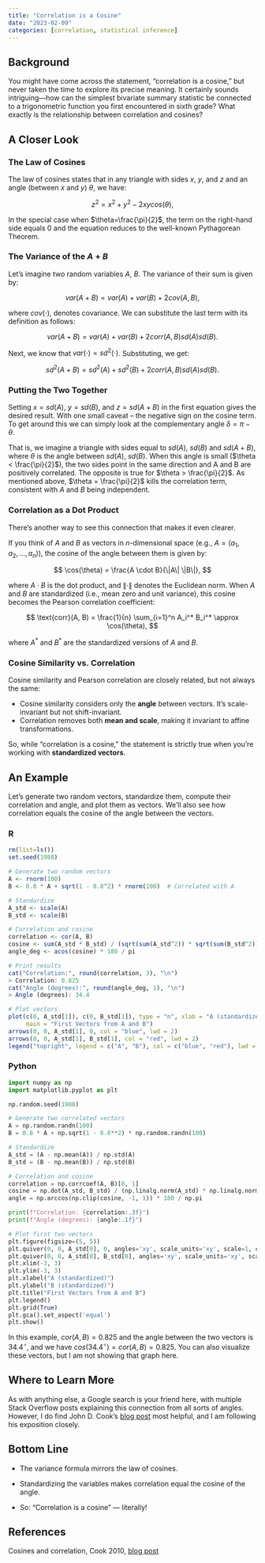 ```yaml
---
title: "Correlation is a Cosine"
date: "2023-02-09"
categories: [correlation, statistical inference]
---
```


## Background

You might have come across the statement, “correlation is a cosine,” but never taken the time to explore its precise meaning. It certainly sounds intriguing—how can the simplest bivariate summary statistic be connected to a trigonometric function you first encountered in sixth grade? What exactly is the relationship between correlation and cosines?

## A Closer Look

### The Law of Cosines

The law of cosines states that in any triangle with sides $x$, $y$, and $z$ and an angle (between $x$ and $y$) $\theta$, we have:

$$ z^2 = x^2 + y^2 - 2 x y cos(\theta), $$

In the special case when $\theta=\frac{\pi}{2}$, the term on the right-hand side equals $0$ and the equation reduces to the well-known Pythagorean Theorem.

### The Variance of the $A+B$

Let’s imagine two random variables $A$, $B$. The variance of their sum is given by:

$$ var(A+B) = var(A)+var(B)+2 cov(A,B), $$

where $cov(\cdot)$, denotes covariance. We can substitute the last term with its definition as follows:

$$ var(A+B) = var(A)+var(B)+2 corr(A,B) sd(A) sd(B). $$

Next, we know that $var(\cdot)=sd^2(\cdot)$. Substituting, we get:

$$ sd^2(A+B) = sd^2 (A)+ sd^2 (B)+2 corr(A,B) sd(A) sd(B).$$

### Putting the Two Together

Setting $x=sd(A)$, $y=sd(B)$, and $z=sd(A+B)$ in the first equation gives the desired result. With one small caveat – the negative sign on the cosine term. To get around this we can simply look at the complementary angle $\delta = \pi - \theta$.

That is, we imagine a triangle with sides equal to $sd(A)$, $sd(B)$ and $sd(A+B)$, where $\theta$ is the angle between $sd(A)$, $sd(B)$. When this angle is small ($\theta < \frac{\pi}{2}$), the two sides point in the same direction and A and B are positively correlated. The opposite is true for $\theta > \frac{\pi}{2}$. As mentioned above, $\theta = \frac{\pi}{2}$ kills the correlation term, consistent with $A$ and $B$ being independent.

### Correlation as a Dot Product

There’s another way to see this connection that makes it even clearer.

If you think of $A$ and $B$ as vectors in $n$-dimensional space (e.g., $A = (a_1, a_2, \ldots, a_n)$), the cosine of the angle between them is given by:

$$
\cos(\theta) = \frac{A \cdot B}{\|A\| \|B\|},
$$

where $A \cdot B$ is the dot product, and $\|\cdot\|$ denotes the Euclidean norm. When $A$ and $B$ are standardized (i.e., mean zero and unit variance), this cosine becomes the Pearson correlation coefficient:

$$
\text{corr}(A, B) = \frac{1}{n} \sum_{i=1}^n A_i^* B_i^* \approx \cos(\theta),
$$

where $A^*$ and $B^*$ are the standardized versions of $A$ and $B$.


### Cosine Similarity vs. Correlation

::: {.callout-note title="Cosine similarity vs. correlation"}

Cosine similarity and Pearson correlation are closely related, but not always the same:

- Cosine similarity considers only the **angle** between vectors. It's scale-invariant but not shift-invariant.
- Correlation removes both **mean and scale**, making it invariant to affine transformations.

So, while “correlation is a cosine,” the statement is strictly true when you're working with **standardized vectors**.

:::


## An Example

Let’s generate two random vectors, standardize them, compute their correlation and angle, and plot them as vectors. We'll also see how correlation equals the cosine of the angle between the vectors.

::: {.panel-tabset}

### R

```r
rm(list=ls())
set.seed(1988)

# Generate two random vectors
A <- rnorm(100)
B <- 0.8 * A + sqrt(1 - 0.8^2) * rnorm(100)  # Correlated with A

# Standardize
A_std <- scale(A)
B_std <- scale(B)

# Correlation and cosine
correlation <- cor(A, B)
cosine <- sum(A_std * B_std) / (sqrt(sum(A_std^2)) * sqrt(sum(B_std^2)))
angle_deg <- acos(cosine) * 180 / pi

# Print results
cat("Correlation:", round(correlation, 3), "\n")
> Correlation: 0.825 
cat("Angle (degrees):", round(angle_deg, 1), "\n")
> Angle (degrees): 34.4 

# Plot vectors
plot(c(0, A_std[1]), c(0, B_std[1]), type = "n", xlab = "A (standardized)", ylab = "B (standardized)",
     main = "First Vectors from A and B")
arrows(0, 0, A_std[1], 0, col = "blue", lwd = 2)
arrows(0, 0, A_std[1], B_std[1], col = "red", lwd = 2)
legend("topright", legend = c("A", "B"), col = c("blue", "red"), lwd = 2)
```

### Python

```python
import numpy as np
import matplotlib.pyplot as plt

np.random.seed(1988)

# Generate two correlated vectors
A = np.random.randn(100)
B = 0.8 * A + np.sqrt(1 - 0.8**2) * np.random.randn(100)

# Standardize
A_std = (A - np.mean(A)) / np.std(A)
B_std = (B - np.mean(B)) / np.std(B)

# Correlation and cosine
correlation = np.corrcoef(A, B)[0, 1]
cosine = np.dot(A_std, B_std) / (np.linalg.norm(A_std) * np.linalg.norm(B_std))
angle = np.arccos(np.clip(cosine, -1, 1)) * 180 / np.pi

print(f"Correlation: {correlation:.3f}")
print(f"Angle (degrees): {angle:.1f}")

# Plot first two vectors
plt.figure(figsize=(5, 5))
plt.quiver(0, 0, A_std[0], 0, angles='xy', scale_units='xy', scale=1, color='blue', label='A')
plt.quiver(0, 0, A_std[0], B_std[0], angles='xy', scale_units='xy', scale=1, color='red', label='B')
plt.xlim(-3, 3)
plt.ylim(-3, 3)
plt.xlabel("A (standardized)")
plt.ylabel("B (standardized)")
plt.title("First Vectors from A and B")
plt.legend()
plt.grid(True)
plt.gca().set_aspect('equal')
plt.show()
```

::: 

In this example, $cor(A,B)=0.825$ and the angle between the two vectors is $34.4^\circ$, and we have $cos(34.4^\circ) = cor(A,B)=0.825$. You can also visualize these vectors, but I am not showing that graph here. 

## Where to Learn More

As with anything else, a Google search is your friend here, with multiple Stack Overflow posts explaining this connection from all sorts of angles. However, I do find John D. Cook’s [blog post](https://www.johndcook.com/blog/2010/06/17/covariance-and-law-of-cosines/) most helpful, and I am following his exposition closely.

## Bottom Line

- The variance formula mirrors the law of cosines.

- Standardizing the variables makes correlation equal the cosine of the angle.

- So: “Correlation is a cosine” — literally!

## References

Cosines and correlation, Cook 2010, [blog post](https://www.johndcook.com/blog/2010/06/17/covariance-and-law-of-cosines/)